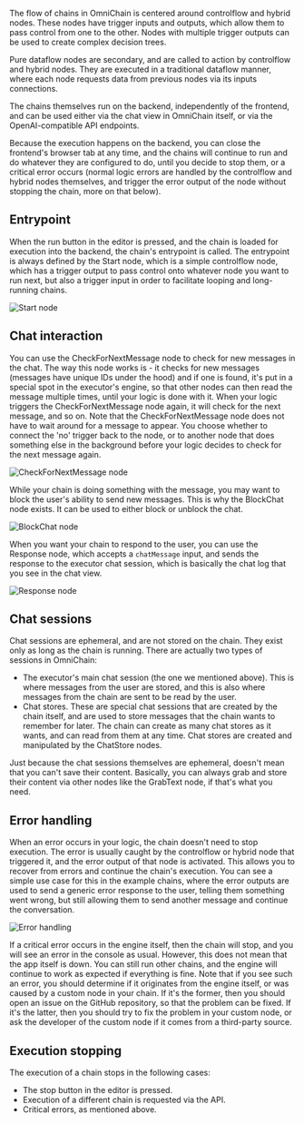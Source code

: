 The flow of chains in OmniChain is centered around controlflow and hybrid nodes. These nodes have trigger inputs and outputs, which allow them to pass control from one to the other. Nodes with multiple trigger outputs can be used to create complex decision trees.

Pure dataflow nodes are secondary, and are called to action by controlflow and hybrid nodes. They are executed in a traditional dataflow manner, where each node requests data from previous nodes via its inputs connections.

The chains themselves run on the backend, independently of the frontend, and can be used either via the chat view in OmniChain itself, or via the OpenAI-compatible API endpoints.

Because the execution happens on the backend, you can close the frontend's browser tab at any time, and the chains will continue to run and do whatever they are configured to do, until you decide to stop them, or a critical error occurs (normal logic errors are handled by the controlflow and hybrid nodes themselves, and trigger the error output of the node without stopping the chain, more on that below).

## Entrypoint

When the run button in the editor is pressed, and the chain is loaded for execution into the backend, the chain's entrypoint is called. The entrypoint is always defined by the Start node, which is a simple controlflow node, which has a trigger output to pass control onto whatever node you want to run next, but also a trigger input in order to facilitate looping and long-running chains.

![Start node](/images/s_node_start.png)

## Chat interaction

You can use the CheckForNextMessage node to check for new messages in the chat. The way this node works is - it checks for new messages (messages have unique IDs under the hood) and if one is found, it's put in a special spot in the executor's engine, so that other nodes can then read the message multiple times, until your logic is done with it. When your logic triggers the CheckForNextMessage node again, it will check for the next message, and so on. Note that the CheckForNextMessage node does not have to wait around for a message to appear. You choose whether to connect the 'no' trigger back to the node, or to another node that does something else in the background before your logic decides to check for the next message again.

![CheckForNextMessage node](/images/s_node_checkfornextmessage.png)

While your chain is doing something with the message, you may want to block the user's ability to send new messages. This is why the BlockChat node exists. It can be used to either block or unblock the chat.

![BlockChat node](/images/s_node_blockchat.png)

When you want your chain to respond to the user, you can use the Response node, which accepts a `chatMessage` input, and sends the response to the executor chat session, which is basically the chat log that you see in the chat view.

![Response node](/images/s_node_response.png)

## Chat sessions

Chat sessions are ephemeral, and are not stored on the chain. They exist only as long as the chain is running. There are actually two types of sessions in OmniChain:

-   The executor's main chat session (the one we mentioned above). This is where messages from the user are stored, and this is also where messages from the chain are sent to be read by the user.
-   Chat stores. These are special chat sessions that are created by the chain itself, and are used to store messages that the chain wants to remember for later. The chain can create as many chat stores as it wants, and can read from them at any time. Chat stores are created and manipulated by the ChatStore nodes.

Just because the chat sessions themselves are ephemeral, doesn't mean that you can't save their content. Basically, you can always grab and store their content via other nodes like the GrabText node, if that's what you need.

## Error handling

When an error occurs in your logic, the chain doesn't need to stop execution. The error is usually caught by the controlflow or hybrid node that triggered it, and the error output of that node is activated. This allows you to recover from errors and continue the chain's execution. You can see a simple use case for this in the example chains, where the error outputs are used to send a generic error response to the user, telling them something went wrong, but still allowing them to send another message and continue the conversation.

![Error handling](/images/s_flow_error.png)

If a critical error occurs in the engine itself, then the chain will stop, and you will see an error in the console as usual. However, this does not mean that the app itself is down. You can still run other chains, and the engine will continue to work as expected if everything is fine. Note that if you see such an error, you should determine if it originates from the engine itself, or was caused by a custom node in your chain. If it's the former, then you should open an issue on the GitHub repository, so that the problem can be fixed. If it's the latter, then you should try to fix the problem in your custom node, or ask the developer of the custom node if it comes from a third-party source.

## Execution stopping

The execution of a chain stops in the following cases:

-   The stop button in the editor is pressed.
-   Execution of a different chain is requested via the API.
-   Critical errors, as mentioned above.
